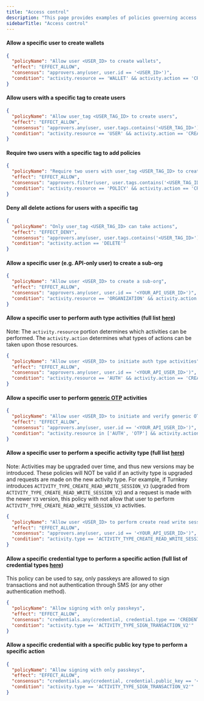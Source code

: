 ```yaml
---
title: "Access control"
description: "This page provides examples of policies governing access."
sidebarTitle: "Access control"
---
```


#### Allow a specific user to create wallets

```json
{
  "policyName": "Allow user <USER_ID> to create wallets",
  "effect": "EFFECT_ALLOW",
  "consensus": "approvers.any(user, user.id == '<USER_ID>')",
  "condition": "activity.resource == 'WALLET' && activity.action == 'CREATE'"
}
```

#### Allow users with a specific tag to create users

```json
{
  "policyName": "Allow user_tag <USER_TAG_ID> to create users",
  "effect": "EFFECT_ALLOW",
  "consensus": "approvers.any(user, user.tags.contains('<USER_TAG_ID>'))",
  "condition": "activity.resource == 'USER' && activity.action == 'CREATE'"
}
```

#### Require two users with a specific tag to add policies

```json
{
  "policyName": "Require two users with user_tag <USER_TAG_ID> to create policies",
  "effect": "EFFECT_ALLOW",
  "consensus": "approvers.filter(user, user.tags.contains('<USER_TAG_ID>')).count() >= 2",
  "condition": "activity.resource == 'POLICY' && activity.action == 'CREATE'"
}
```

#### Deny all delete actions for users with a specific tag

```json
{
  "policyName": "Only user_tag <USER_TAG_ID> can take actions",
  "effect": "EFFECT_DENY",
  "consensus": "approvers.any(user, user.tags.contains('<USER_TAG_ID>'))",
  "condition": "activity.action == 'DELETE'"
}
```

#### Allow a specific user (e.g. API-only user) to create a sub-org

```json
{
  "policyName": "Allow user <USER_ID> to create a sub-org",
  "effect": "EFFECT_ALLOW",
  "consensus": "approvers.any(user, user.id == '<YOUR_API_USER_ID>')",
  "condition": "activity.resource == 'ORGANIZATION' && activity.action == 'CREATE'"
}
```

#### Allow a specific user to perform auth type activities (full list [here](/concepts/policies/language#activity-breakdown))

Note: The `activity.resource` portion determines which activities can be performed. The `activity.action` determines what types of actions can be taken upon those resources.

```json
{
  "policyName": "Allow user <USER_ID> to initiate auth type activities",
  "effect": "EFFECT_ALLOW",
  "consensus": "approvers.any(user, user.id == '<YOUR_API_USER_ID>')",
  "condition": "activity.resource == 'AUTH' && activity.action == 'CREATE'"
}
```

#### Allow a specific user to perform [generic OTP](/api-reference/activities/init-generic-otp) activities

```json
{
  "policyName": "Allow user <USER_ID> to initiate and verify generic OTP activities",
  "effect": "EFFECT_ALLOW",
  "consensus": "approvers.any(user, user.id == '<YOUR_API_USER_ID>')",
  "condition": "activity.resource in ['AUTH', 'OTP'] && activity.action in ['CREATE','VERIFY']"
}
```

#### Allow a specific user to perform a specific activity type (full list [here](/concepts/policies/language#activity-breakdown))

Note: Activities may be upgraded over time, and thus new versions may be introduced.
These policies will NOT be valid if an activity type is upgraded and requests are made on the new activity type.
For example, if Turnkey introduces `ACTIVITY_TYPE_CREATE_READ_WRITE_SESSION_V3` (upgraded from `ACTIVITY_TYPE_CREATE_READ_WRITE_SESSION_V2`)
and a request is made with the newer `V3` version, this policy with not allow that user to perform `ACTIVITY_TYPE_CREATE_READ_WRITE_SESSION_V3` activities.

```json JSON
{
  "policyName": "Allow user <USER_ID> to perform create read write session v2",
  "effect": "EFFECT_ALLOW",
  "consensus": "approvers.any(user, user.id == '<YOUR_API_USER_ID>')",
  "condition": "activity.type == 'ACTIVITY_TYPE_CREATE_READ_WRITE_SESSION_V2'"
}
```

#### Allow a specific credential type to perform a specific action (full list of credential types [here](/authentication/credentials#credential-types))

This policy can be used to say, only passkeys are allowed to sign transactions and not authentication through SMS (or any other authentication method).

```json JSON
{
  "policyName": "Allow signing with only passkeys",
  "effect": "EFFECT_ALLOW",
  "consensus": "credentials.any(credential, credential.type == 'CREDENTIAL_TYPE_WEBAUTHN_AUTHENTICATOR')",
  "condition": "activity.type == 'ACTIVITY_TYPE_SIGN_TRANSACTION_V2'"
}
```

#### Allow a specific credential with a specific public key type to perform a specific action

```json JSON
{
  "policyName": "Allow signing with only passkeys",
  "effect": "EFFECT_ALLOW",
  "consensus": "credentials.any(credential, credential.public_key == '<YOUR_CREDENTIAL_PUBLIC_KEY>')",
  "condition": "activity.type == 'ACTIVITY_TYPE_SIGN_TRANSACTION_V2'"
}
```
